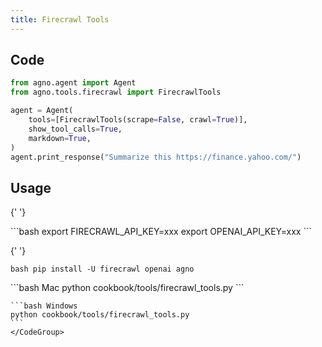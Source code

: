 ```yaml
---
title: Firecrawl Tools
---
```


## Code

```python cookbook/tools/firecrawl_tools.py
from agno.agent import Agent
from agno.tools.firecrawl import FirecrawlTools

agent = Agent(
    tools=[FirecrawlTools(scrape=False, crawl=True)],
    show_tool_calls=True,
    markdown=True,
)
agent.print_response("Summarize this https://finance.yahoo.com/")
```

## Usage

<Steps>
  <Snippet file="create-venv-step.mdx" />

{' '}

<Step title="Set your API key">
  ```bash export FIRECRAWL_API_KEY=xxx export OPENAI_API_KEY=xxx ```
</Step>

{' '}

<Step title="Install libraries">```bash pip install -U firecrawl openai agno ```</Step>

  <Step title="Run Agent">
    <CodeGroup>
    ```bash Mac
    python cookbook/tools/firecrawl_tools.py
    ```

    ```bash Windows
    python cookbook/tools/firecrawl_tools.py
    ```
    </CodeGroup>

  </Step>
</Steps>
